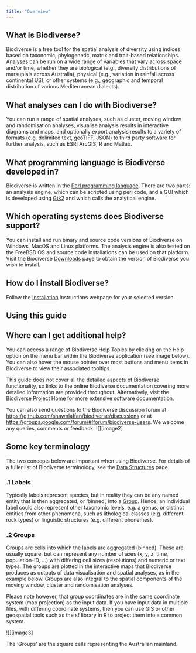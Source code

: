 ```yaml
---
title: "Overview"
---
```


## What is Biodiverse? 

Biodiverse is a free tool for the spatial analysis of diversity using indices based on taxonomic, phylogenetic, matrix and trait-based relationships. Analyses can be run on a wide range of variables that vary across space and/or time, whether they are biological (e.g., diversity distributions of marsupials across Australia), physical (e.g., variation in rainfall across continental US), or other systems (e.g., geographic and temporal distribution of various Mediterranean dialects).

##  What analyses can I do with Biodiverse? 

You can run a range of spatial analyses, such as cluster, moving window and randomisation analyses, visualise analysis results in interactive diagrams and maps, and optionally export analysis results to a variety of formats (e.g. delimited text, geoTIFF, JSON) to third party software for further analysis, such as ESRI ArcGIS, R and Matlab.

##   What programming language is Biodiverse developed in? 

Biodiverse is written in the [Perl programming language](https://www.perl.org/).  There are two parts: an analysis engine, which can be scripted using perl code, and a GUI which is developed using [Gtk2](https://www.gtk.org/) and which calls the analytical engine.

##  Which operating systems does Biodiverse support? 

You can install and run binary and source code versions of Biodiverse on Windows, MacOS and Linux platforms. The analysis engine is also tested on the FreeBSD OS and source code installations can be used on that platform.  Visit the Biodiverse [Downloads](https://github.com/shawnlaffan/biodiverse/wiki/Downloads) page to obtain the version of Biodiverse you wish to install.

##  How do I install Biodiverse? 

Follow the [Installation](https://github.com/shawnlaffan/biodiverse/wiki/Installation) instructions webpage for your selected version.

##  Using this guide 

##  Where can I get additional help? 

You can access a range of Biodiverse Help Topics by clicking on the Help option on the menu bar within the Biodiverse application (see image below). You can also hover the mouse pointer over most buttons and menu items in Biodiverse to view their associated tooltips. 

This guide does not cover all the detailed aspects of Biodiverse functionality, so links to the online Biodiverse documentation covering more detailed information are provided throughout. Alternatively, visit the [Biodiverse Project Home](http://shawnlaffan.github.io/biodiverse/) for more extensive software documentation.

You can also send questions to the Biodiverse discussion forum at [https://github.com/shawnlaffan/biodiverse/discussions](https://github.com/shawnlaffan/biodiverse/discussions) or at [https://groups.google.com/forum/\#\!forum/biodiverse-users](https://groups.google.com/forum/#!forum/biodiverse-users). We welcome any queries, comments or feedback. ![][image2]

##  Some key terminology 

The two concepts below are important when using Biodiverse. For details of a fuller list of Biodiverse terminology, see the [Data Structures](https://github.com/shawnlaffan/biodiverse/wiki/DataStructures) page. 

### .1 Labels 

Typically labels represent species, but in reality they can be any named entity that is then aggregated, or ‘binned’, into a [Group](#.2-groups). Hence, an individual label could also represent other taxonomic levels, e.g. a genus, or distinct entities from other phenomena, such as lithological classes (e.g. different rock types) or linguistic structures (e.g. different phonemes).

### .2 Groups 

Groups are cells into which the labels are aggregated (binned). These are usually square, but can represent any number of axes (x, y, z, time, population-ID, …) with differing cell sizes (resolutions) and numeric or text types. The groups are plotted in the interactive maps that Biodiverse produces as outputs of data visualisation and spatial analyses, as in the example below. Groups are also integral to the spatial components of the moving window, cluster and randomisation analyses. 

Please note however, that group coordinates are in the same coordinate system (map projection) as the input data. If you have input data in multiple files, with differing coordinate systems, then you can use GIS or other geospatial tools such as the sf library in R to project them into a common system.


![][image3]

The ‘Groups’ are the square cells representing the Australian mainland.